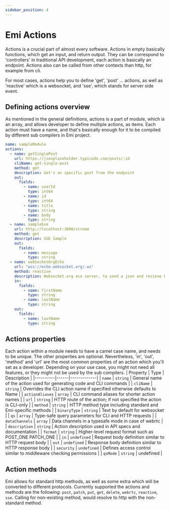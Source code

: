 ```yaml
---
sidebar_position: 4
---
```


# Emi Actions

Actions is a crucial part of almost every software. Actions in empty basically functions, which get an input, and return output. They can be correspond to 'controllers'
in traditional API development, each action is basically an endpoint. Actions also can be called from other contexts than http, for example from cli.

For most cases, actions help you to define 'get', 'post' ... actions, as well as 'reactive' which is a websocket, and 'sse', which stands for server side event.

        
## Defining actions overview
As mentioned in the general definitions, actions is a part of module, which is an array, and allows developer to define multiple actions, as items. Each action must have a name, and that's basically enough for it to be compiled by different sub compilers in Emi project.
```yaml
name: sampleModule
actions:
  - name: getSinglePost
    url: https://jsonplaceholder.typicode.com/posts/:id
    cliName: get-single-post
    method: get
    description: Get's an specific post from the endpoint
    out:
      fields:
        - name: userId
          type: int64
        - name: id
          type: int64
        - name: title
          type: string
        - name: body
          type: string
  - name: sampleSse
    url: http://localhost:3000/stream
    method: get
    description: SSE Sample
    out:
      fields:
        - name: message
          type: string
  - name: webSocketOrgEcho
    url: "wss://echo.websocket.org/.ws"
    method: reactive
    description: Websocket.org eco server, to send a json and recieve back
    in:
      fields:
        - name: firstName
          type: string
        - name: lastName
          type: string
    out:
      fields:
        - name: lastName
          type: string

```
## Actions properties
Each action within a module needs to have a camel case name, and needs to be unique. The other properties are optional. Nevertheless, 'in', 'out', 'method' and 'url' are the most common properties of an action which you'll set as a developer.
Depending on your use case, you might not need all features, or they might not be used by the sub compilers.
| Property | Type | Description |
|----------|------|-------------|
| `name` | `string` | General name of the action used for generating code and CLI commands |
| `cliName` | `string` | Overrides the CLI action name if specified otherwise defaults to Name |
| `actionAliases` | `array` | CLI command aliases for shorter action names |
| `url` | `string` | HTTP route of the action; if not specified the action is CLI-only |
| `method` | `string` | HTTP method type including standard and Emi-specific methods |
| `binaryType` | `string` | Text by default for websocket |
| `qs` | `array` | Type-safe query parameters for CLI and HTTP requests |
| `dataChannels` | `array` | Data channels in a typesafe mode in case of webrtc |
| `description` | `string` | Action description used in API specs and documentation |
| `format` | `string` | Higher-level request format such as POST_ONE PATCH_ONE |
| `in` | `undefined` | Request body definition similar to HTTP request body |
| `out` | `undefined` | Response body definition similar to HTTP response body |
| `security` | `undefined` | Defines access control similar to middleware checking permissions |
| `qsMode` | `string` | undefined |
## Action methods
Emi allows for standard http methods, as well as some extra which will be converted to different protocols.
Currently supported the actions and methods are the following: `post`, `patch`, `put`, `get`, `delete`, `webrtc`, `reactive`, `sse`. Calling for non-existing method, would resolve to http with the non-standard method.